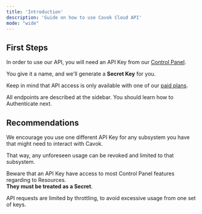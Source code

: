 ```yaml
---
title: 'Introduction'
description: 'Guide on how to use Cavok Cloud API'
mode: "wide"
---
```


## First Steps

In order to use our API, you will need an API Key from our [Control Panel](https://www.cavok.dev/admin/api).

You give it a name, and we'll generate a **Secret Key** for you.

<Warning>Keep in mind that API access is only available with one of our [paid plans](https://cavok.dev/#pricing).</Warning>

All endpoints are described at the sidebar. You should learn how to Authenticate next.

## Recommendations

We encourage you use one different API Key for any subsystem you have that might need to interact with Cavok.

That way, any unforeseen usage can be revoked and limited to that subsystem.

<Warning>Beware that an API Key have access to most Control Panel features regarding to Resources.<br />**They must be treated as a Secret**.</Warning>

<Warning>API requests are limited by throttling, to avoid excessive usage from one set of keys.</Warning>
